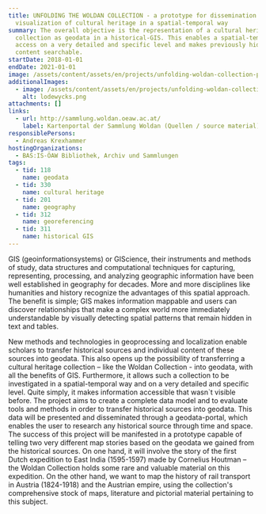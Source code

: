 ```yaml
---
title: UNFOLDING THE WOLDAN COLLECTION - a prototype for dissemination and
  visualization of cultural heritage in a spatial-temporal way
summary: The overall objective is the representation of a cultural heritage
  collection as geodata in a historical-GIS. This enables a spatial-temporal
  access on a very detailed and specific level and makes previously hidden
  content searchable.
startDate: 2018-01-01
endDate: 2021-01-01
image: /assets/content/assets/en/projects/unfolding-woldan-collection-prototype-dissemination-and-visualization-cultural-heritage-spatial/uwc_image.png
additionalImages:
  - image: /assets/content/assets/en/projects/unfolding-woldan-collection-prototype-dissemination-and-visualization-cultural-heritage-spatial/additionalImages/lodewycks.png
    alt: lodewycks.png
attachments: []
links:
  - url: http://sammlung.woldan.oeaw.ac.at/
    label: Kartenportal der Sammlung Woldan (Quellen / source material)
responsiblePersons:
  - Andreas Krexhammer
hostingOrganizations:
  - BAS:IS-ÖAW Bibliothek, Archiv und Sammlungen
tags:
  - tid: 118
    name: geodata
  - tid: 330
    name: cultural heritage
  - tid: 201
    name: geography
  - tid: 312
    name: georeferencing
  - tid: 311
    name: historical GIS
---
```

GIS (geoinformationsystems) or GIScience, their instruments and methods of study, data structures and computational techniques for capturing, representing, processing, and analyzing geographic information have been well established in geography for decades. More and more disciplines like humanities and history recognize the advantages of this spatial approach. The benefit is simple; GIS makes information mappable and users can discover relationships that make a complex world more immediately understandable by visually detecting spatial patterns that remain hidden in text and tables.

New methods and technologies in geoprocessing and localization enable scholars to transfer historical sources and individual content of these sources into geodata. This also opens up the possibility of transferring a cultural heritage collection – like the Woldan Collection - into geodata, with all the benefits of GIS. Furthermore, it allows such a collection to be investigated in a spatial-temporal way and on a very detailed and specific level. Quite simply, it makes information accessible that wasn\`t visible before. The project aims to create a complete data model and to evaluate tools and methods in order to transfer historical sources into geodata. This data will be presented and disseminated through a geodata-portal, which enables the user to research any historical source through time and space. The success of this project will be manifested in a prototype capable of telling two very different map stories based on the geodata we gained from the historical sources. On one hand, it will involve the story of the first Dutch expedition to East India (1595-1597) made by Cornelius Houtman – the  Woldan Collection holds some rare and valuable material on this expedition. On the other hand, we want to map the history of rail transport in Austria (1824-1918) and the Austrian empire, using the collection's comprehensive stock of maps, literature and pictorial material pertaining to this subject.
